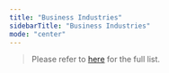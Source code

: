 ```yaml
---
title: "Business Industries"
sidebarTitle: "Business Industries"
mode: "center"
---
```


> Please refer to [here](https://docs.google.com/spreadsheets/d/1Kq3AkOCu5hv1gRW-E3BbW7NjIV07ABu0jM_5jo9cq5w/edit?usp=sharing) for the full list.
